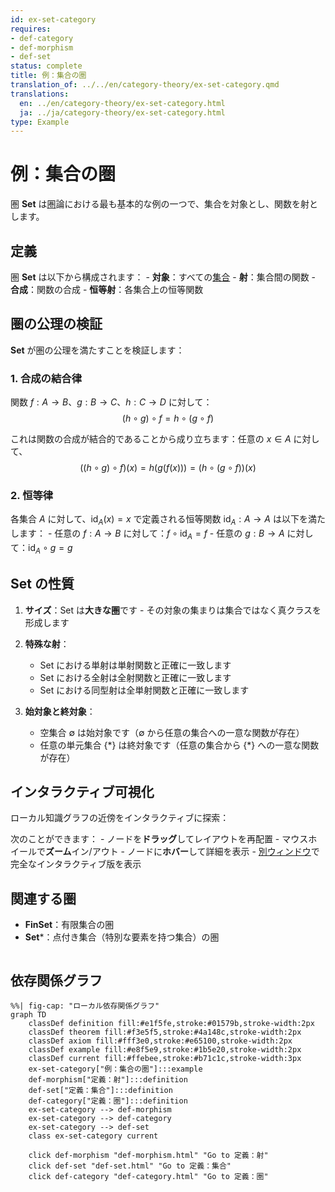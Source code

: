 ```yaml
---
id: ex-set-category
requires:
- def-category
- def-morphism
- def-set
status: complete
title: 例：集合の圏
translation_of: ../../en/category-theory/ex-set-category.qmd
translations:
  en: ../en/category-theory/ex-set-category.html
  ja: ../ja/category-theory/ex-set-category.html
type: Example
---
```


# 例：集合の圏

圏 **Set** は[圏](def-category.qmd)論における最も基本的な例の一つで、集合を対象とし、関数を射とします。

## 定義

圏 **Set** は以下から構成されます：
- **対象**：すべての[集合](../logic-set-theory/def-set.qmd)
- **射**：集合間の関数
- **合成**：関数の合成
- **恒等射**：各集合上の恒等関数

## 圏の公理の検証

**Set** が圏の公理を満たすことを検証します：

### 1. 合成の結合律

関数 $f: A \to B$、$g: B \to C$、$h: C \to D$ に対して：
$$(h \circ g) \circ f = h \circ (g \circ f)$$

これは関数の合成が結合的であることから成り立ちます：任意の $x \in A$ に対して、
$$((h \circ g) \circ f)(x) = h(g(f(x))) = (h \circ (g \circ f))(x)$$

### 2. 恒等律

各集合 $A$ に対して、$\text{id}_A(x) = x$ で定義される恒等関数 $\text{id}_A: A \to A$ は以下を満たします：
- 任意の $f: A \to B$ に対して：$f \circ \text{id}_A = f$
- 任意の $g: B \to A$ に対して：$\text{id}_A \circ g = g$

## Set の性質

1. **サイズ**：Set は**大きな圏**です - その対象の集まりは集合ではなく真クラスを形成します

2. **特殊な射**：
   - Set における単射は単射関数と正確に一致します
   - Set における全射は全射関数と正確に一致します
   - Set における同型射は全単射関数と正確に一致します

3. **始対象と終対象**：
   - 空集合 $\emptyset$ は始対象です（$\emptyset$ から任意の集合への一意な関数が存在）
   - 任意の単元集合 $\{*\}$ は終対象です（任意の集合から $\{*\}$ への一意な関数が存在）

## インタラクティブ可視化

ローカル知識グラフの近傍をインタラクティブに探索：

::: {.graph-viz data-id="ex-set-category" data-width="700" data-height="500"}
:::

次のことができます：
- ノードを**ドラッグ**してレイアウトを再配置
- マウスホイールで**ズーム**イン/アウト
- ノードに**ホバー**して詳細を表示
- [別ウィンドウ](../../output/interactive/ex-set-category.html){target="_blank"}で完全なインタラクティブ版を表示

## 関連する圏

- **FinSet**：有限集合の圏
- **Set***：点付き集合（特別な要素を持つ集合）の圏

```mermaid
```

## 依存関係グラフ

```mermaid
%%| fig-cap: "ローカル依存関係グラフ"
graph TD
    classDef definition fill:#e1f5fe,stroke:#01579b,stroke-width:2px
    classDef theorem fill:#f3e5f5,stroke:#4a148c,stroke-width:2px
    classDef axiom fill:#fff3e0,stroke:#e65100,stroke-width:2px
    classDef example fill:#e8f5e9,stroke:#1b5e20,stroke-width:2px
    classDef current fill:#ffebee,stroke:#b71c1c,stroke-width:3px
    ex-set-category["例：集合の圏"]:::example
    def-morphism["定義：射"]:::definition
    def-set["定義：集合"]:::definition
    def-category["定義：圏"]:::definition
    ex-set-category --> def-morphism
    ex-set-category --> def-category
    ex-set-category --> def-set
    class ex-set-category current

    click def-morphism "def-morphism.html" "Go to 定義：射"
    click def-set "def-set.html" "Go to 定義：集合"
    click def-category "def-category.html" "Go to 定義：圏"
```
